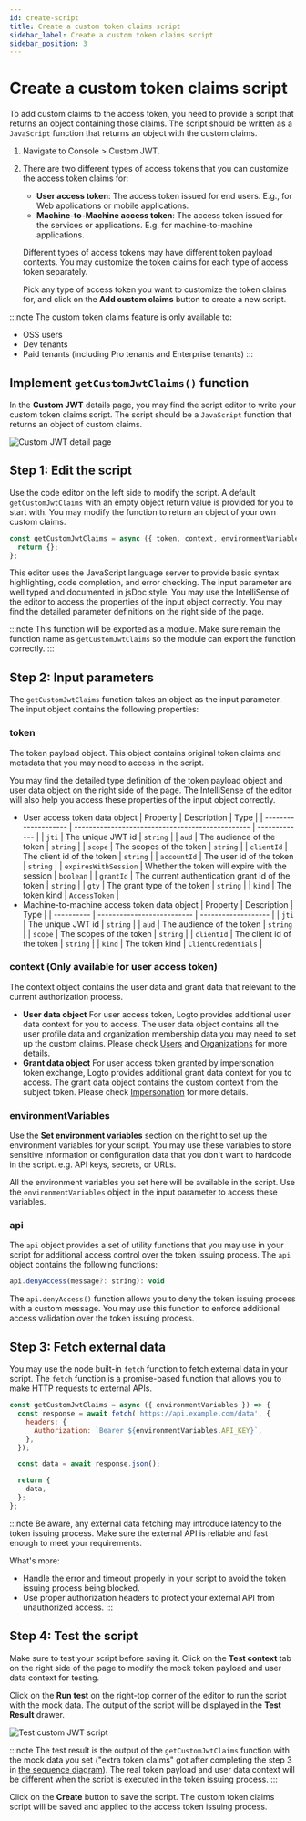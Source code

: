 ```yaml
---
id: create-script
title: Create a custom token claims script
sidebar_label: Create a custom token claims script
sidebar_position: 3
---
```


# Create a custom token claims script

To add custom claims to the access token, you need to provide a script that returns an object containing those claims. The script should be written as a `JavaScript` function that returns an object with the custom claims.

1. Navigate to <CloudLink to="/customize-jwt">Console > Custom JWT</CloudLink>.
2. There are two different types of access tokens that you can customize the access token claims for:

   - **User access token**: The access token issued for end users. E.g., for Web applications or mobile applications.
   - **Machine-to-Machine access token**: The access token issued for the services or applications. E.g. for machine-to-machine applications.

   Different types of access tokens may have different token payload contexts. You may customize the token claims for each type of access token separately.

   Pick any type of access token you want to customize the token claims for, and click on the **Add custom claims** button to create a new script.

:::note
The custom token claims feature is only available to:

- OSS users
- Dev tenants
- Paid tenants (including Pro tenants and Enterprise tenants)
  :::

## Implement `getCustomJwtClaims()` function

In the **Custom JWT** details page, you may find the script editor to write your custom token claims script. The script should be a `JavaScript` function that returns an object of custom claims.

![Custom JWT detail page](../assets/custom-jwt-detail-page.png)

## Step 1: Edit the script

Use the code editor on the left side to modify the script. A default `getCustomJwtClaims` with an empty object return value is provided for you to start with. You may modify the function to return an object of your own custom claims.

```jsx
const getCustomJwtClaims = async ({ token, context, environmentVariables }) => {
  return {};
};
```

This editor uses the JavaScript language server to provide basic syntax highlighting, code completion, and error checking. The input parameter are well typed and documented in jsDoc style. You may use the IntelliSense of the editor to access the properties of the input object correctly. You may find the detailed parameter definitions on the right side of the page.

:::note
This function will be exported as a module. Make sure remain the function name as `getCustomJwtClaims` so the module can export the function correctly.
:::

## Step 2: Input parameters

The `getCustomJwtClaims` function takes an object as the input parameter. The input object contains the following properties:

### **token**

The token payload object. This object contains original token claims and metadata that you may need to access in the script.

You may find the detailed type definition of the token payload object and user data object on the right side of the page. The IntelliSense of the editor will also help you access these properties of the input object correctly.

- User access token data object
  | Property | Description | Type |
  | -------------------- | ------------------------------------------------ | ------------- |
  | `jti` | The unique JWT id | `string` |
  | `aud` | The audience of the token | `string` |
  | `scope` | The scopes of the token | `string` |
  | `clientId` | The client id of the token | `string` |
  | `accountId` | The user id of the token | `string` |
  | `expiresWithSession` | Whether the token will expire with the session | `boolean` |
  | `grantId` | The current authentication grant id of the token | `string` |
  | `gty` | The grant type of the token | `string` |
  | `kind` | The token kind | `AccessToken` |
- Machine-to-machine access token data object
  | Property | Description | Type |
  | ---------- | -------------------------- | ------------------- |
  | `jti` | The unique JWT id | `string` |
  | `aud` | The audience of the token | `string` |
  | `scope` | The scopes of the token | `string` |
  | `clientId` | The client id of the token | `string` |
  | `kind` | The token kind | `ClientCredentials` |

### **context** (Only available for user access token)

The context object contains the user data and grant data that relevant to the current authorization process.

- **User data object**
  For user access token, Logto provides additional user data context for you to access. The user data object contains all the user profile data and organization membership data you may need to set up the custom claims. Please check [Users](https://docs.logto.io/docs/references/users/) and [Organizations](https://docs.logto.io/docs/recipes/organizations/) for more details.
- **Grant data object**
  For user access token granted by impersonation token exchange, Logto provides additional grant data context for you to access. The grant data object contains the custom context from the subject token. Please check [Impersonation](https://docs.logto.io/docs/recipes/impersonation/#customizing-jwt-claims) for more details.

### **environmentVariables**

Use the **Set environment variables** section on the right to set up the environment variables for your script. You may use these variables to store sensitive information or configuration data that you don't want to hardcode in the script. e.g. API keys, secrets, or URLs.

All the environment variables you set here will be available in the script. Use the `environmentVariables` object in the input parameter to access these variables.

### **api**

The `api` object provides a set of utility functions that you may use in your script for additional access control over the token issuing process. The `api` object contains the following functions:

```jsx
api.denyAccess(message?: string): void
```

The `api.denyAccess()` function allows you to deny the token issuing process with a custom message. You may use this function to enforce additional access validation over the token issuing process.

## Step 3: Fetch external data

You may use the node built-in `fetch` function to fetch external data in your script. The `fetch` function is a promise-based function that allows you to make HTTP requests to external APIs.

```jsx
const getCustomJwtClaims = async ({ environmentVariables }) => {
  const response = await fetch('https://api.example.com/data', {
    headers: {
      Authorization: `Bearer ${environmentVariables.API_KEY}`,
    },
  });

  const data = await response.json();

  return {
    data,
  };
};
```

:::note
Be aware, any external data fetching may introduce latency to the token issuing process. Make sure the external API is reliable and fast enough to meet your requirements.

What's more:

- Handle the error and timeout properly in your script to avoid the token issuing process being blocked.
- Use proper authorization headers to protect your external API from unauthorized access.
  :::

## Step 4: Test the script

Make sure to test your script before saving it. Click on the **Test context** tab on the right side of the page to modify the mock token payload and user data context for testing.

Click on the **Run test** on the right-top corner of the editor to run the script with the mock data. The output of the script will be displayed in the **Test Result** drawer.

![Test custom JWT script](../assets/test-custom-jwt-script.png)

:::note
The test result is the output of the `getCustomJwtClaims` function with the mock data you set ("extra token claims" got after completing the step 3 in [the sequence diagram](https://docs.logto.io/docs/recipes/custom-jwt/#how-does-it-work)). The real token payload and user data context will be different when the script is executed in the token issuing process.
:::

Click on the **Create** button to save the script. The custom token claims script will be saved and applied to the access token issuing process.
